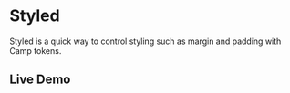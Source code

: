# Styled

Styled is a quick way to control styling such as margin and padding with Camp tokens. 

## Live Demo


<StorybookIFrame storyId="components-styled" />